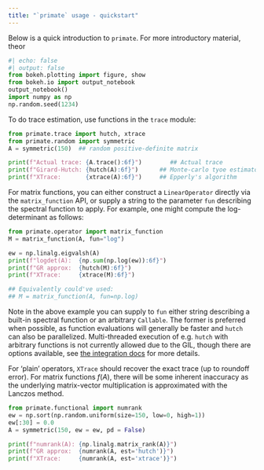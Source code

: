 ```yaml
---
title: "`primate` usage - quickstart"
---
```


Below is a quick introduction to `primate`. For more introductory material, theor

```python
#| echo: false
#| output: false
from bokeh.plotting import figure, show
from bokeh.io import output_notebook
output_notebook()
import numpy as np
np.random.seed(1234)
```

To do trace estimation, use functions in the `trace` module: 
```python
from primate.trace import hutch, xtrace
from primate.random import symmetric
A = symmetric(150)  ## random positive-definite matrix 

print(f"Actual trace: {A.trace():6f}")        ## Actual trace
print(f"Girard-Hutch: {hutch(A):6f}")      ## Monte-carlo tyoe estimator
print(f"XTrace:       {xtrace(A):6f}")     ## Epperly's algorithm
```

For matrix functions, you can either construct a `LinearOperator` directly via the `matrix_function` API, or supply a string to the parameter `fun` describing the spectral function to apply. For example, one might compute the log-determinant as follows:

```python
from primate.operator import matrix_function
M = matrix_function(A, fun="log")

ew = np.linalg.eigvalsh(A)
print(f"logdet(A):  {np.sum(np.log(ew)):6f}")
print(f"GR approx:  {hutch(M):6f}")
print(f"XTrace:     {xtrace(M):6f}")

## Equivalently could've used: 
## M = matrix_function(A, fun=np.log)
```

Note in the above example you can supply to `fun` either string describing a built-in spectral function or an arbitrary `Callable`. The former is preferred when possible, as function evaluations will generally be faster and `hutch` can also be parallelized. Multi-threaded execution of e.g. `hutch` with arbitrary functions is not currently allowed due to the GIL, though there are options available, see [the integration docs](../advanced/cpp_integration.qmd) for more details. 

For 'plain' operators, `XTrace` should recover the exact trace (up to roundoff error). For matrix functions $f(A)$, there will be some inherent inaccuracy as the underlying matrix-vector multiplication is approximated with the Lanczos method. 

```python
from primate.functional import numrank
ew = np.sort(np.random.uniform(size=150, low=0, high=1))
ew[:30] = 0.0
A = symmetric(150, ew = ew, pd = False)

print(f"numrank(A): {np.linalg.matrix_rank(A)}")
print(f"GR approx:  {numrank(A, est='hutch')}")
print(f"XTrace:     {numrank(A, est='xtrace')}")
```
